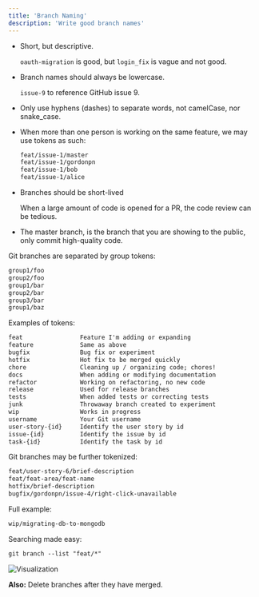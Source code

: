 ```yaml
---
title: 'Branch Naming'
description: 'Write good branch names'
---
```


- Short, but descriptive.

    `oauth-migration` is good, but `login_fix` is vague and not good.

- Branch names should always be lowercase.

    `issue-9` to reference GitHub issue 9.

- Only use hyphens (dashes) to separate words, not camelCase, nor snake_case.
- When more than one person is working on the same feature, we may use tokens as such:

    ```md
    feat/issue-1/master
    feat/issue-1/gordonpn
    feat/issue-1/bob
    feat/issue-1/alice
    ```

- Branches should be short-lived

    When a large amount of code is opened for a PR, the code review can be tedious.

- The master branch, is the branch that you are showing to the public, only commit high-quality code.

Git branches are separated by group tokens:

```md
group1/foo
group2/foo
group1/bar
group2/bar
group3/bar
group1/baz
```

Examples of tokens:

```md
feat                Feature I'm adding or expanding
feature             Same as above
bugfix              Bug fix or experiment
hotfix              Hot fix to be merged quickly
chore               Cleaning up / organizing code; chores!
docs                When adding or modifying documentation
refactor            Working on refactoring, no new code
release             Used for release branches
tests               When added tests or correcting tests
junk                Throwaway branch created to experiment
wip                 Works in progress
username            Your Git username
user-story-{id}     Identify the user story by id
issue-{id}          Identify the issue by id
task-{id}           Identify the task by id
```

Git branches may be further tokenized:

```md
feat/user-story-6/brief-description
feat/feat-area/feat-name
hotfix/brief-description
bugfix/gordonpn/issue-4/right-click-unavailable
```

Full example:

```md
wip/migrating-db-to-mongodb
```

Searching made easy:

```md
git branch --list "feat/*"
```

![Visualization](./branch-naming-regex.png)

__Also:__ Delete branches after they have merged.

